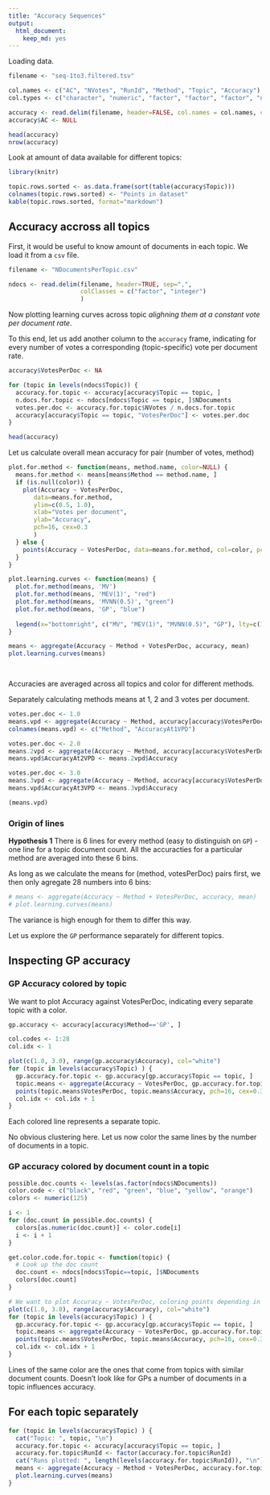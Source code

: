 ```yaml
---
title: "Accuracy Sequences"
output: 
  html_document: 
    keep_md: yes
---
```


Loading data.

```r

filename <- "seq-1to3.filtered.tsv"

col.names <- c("AC", "NVotes", "RunId", "Method", "Topic", "Accuracy")
col.types <- c("character", "numeric", "factor", "factor", "factor", "numeric")

accuracy <- read.delim(filename, header=FALSE, col.names = col.names, colClasses = col.types)
accuracy$AC <- NULL

head(accuracy)
nrow(accuracy)
```

Look at amount of data available for different topics:

```r
library(knitr)

topic.rows.sorted <- as.data.frame(sort(table(accuracy$Topic)))
colnames(topic.rows.sorted) <- "Points in dataset"
kable(topic.rows.sorted, format="markdown")

```


## Accuracy accross all topics

First, it would be useful to know amount of documents in each topic. We load it from a `csv` file.

```r

filename <- "NDocumentsPerTopic.csv"

ndocs <- read.delim(filename, header=TRUE, sep=",", 
                    colClasses = c("factor", "integer")
                    )
```

Now plotting learning curves across topic *alighning them at a constant vote per document rate*.

To this end, let us add another column to the `accuracy` frame, indicating for every number of votes a corresponding (topic-specific) vote per document rate.

```r

accuracy$VotesPerDoc <- NA

for (topic in levels(ndocs$Topic)) {
  accuracy.for.topic <- accuracy[accuracy$Topic == topic, ]
  n.docs.for.topic <- ndocs[ndocs$Topic == topic, ]$NDocuments
  votes.per.doc <- accuracy.for.topic$NVotes / n.docs.for.topic
  accuracy[accuracy$Topic == topic, "VotesPerDoc"] <- votes.per.doc
}

head(accuracy)

```

Let us calculate overall mean accuracy for pair (number of votes, method)

```r

plot.for.method <- function(means, method.name, color=NULL) {
  means.for.method <- means[means$Method == method.name, ]
  if (is.null(color)) {
    plot(Accuracy ~ VotesPerDoc, 
       data=means.for.method, 
       ylim=c(0.5, 1.0),
       xlab="Votes per document",
       ylab="Accuracy",
       pch=16, cex=0.3
       )
  } else {
    points(Accuracy ~ VotesPerDoc, data=means.for.method, col=color, pch=16, cex=0.3)
  }
}

plot.learning.curves <- function(means) {
  plot.for.method(means, 'MV')
  plot.for.method(means, 'MEV(1)', "red")
  plot.for.method(means, 'MVNN(0.5)', "green")
  plot.for.method(means, 'GP', "blue")
  
  legend(x="bottomright", c("MV", "MEV(1)", "MVNN(0.5)", "GP"), lty=c(1,1,1,1), col=c("black", "red", "green", "blue") )
}

means <- aggregate(Accuracy ~ Method + VotesPerDoc, accuracy, mean)
plot.learning.curves(means)

  
```

Accuracies are averaged across all topics and color for different methods.

Separately calculating methods means at 1, 2 and 3 votes per document.

```r

votes.per.doc <- 1.0
means.vpd <- aggregate(Accuracy ~ Method, accuracy[accuracy$VotesPerDoc==votes.per.doc, ], mean)
colnames(means.vpd) <- c("Method", "AccuracyAt1VPD")

votes.per.doc <- 2.0
means.2vpd <- aggregate(Accuracy ~ Method, accuracy[accuracy$VotesPerDoc==votes.per.doc, ], mean)
means.vpd$AccuracyAt2VPD <- means.2vpd$Accuracy

votes.per.doc <- 3.0
means.3vpd <- aggregate(Accuracy ~ Method, accuracy[accuracy$VotesPerDoc==votes.per.doc, ], mean)
means.vpd$AccuracyAt3VPD <- means.3vpd$Accuracy

(means.vpd)

```

### Origin of lines

**Hypothesis 1** There is 6 lines for every method (easy to distinguish on `GP`) - one line for a topic document count. All the accuracties for a particular method are averaged into these 6 bins.

As long as we calculate the means for (method, votesPerDoc) pairs first, we then only agregate 28 numbers into 6 bins:

```r

# means <- aggregate(Accuracy ~ Method + VotesPerDoc, accuracy, mean)
# plot.learning.curves(means)

```

The variance is high enough for them to differ this way.

Let us explore the `GP` performance separately for different topics.

## Inspecting GP accuracy

### GP Accuracy colored by topic

We want to plot Accuracy against VotesPerDoc, indicating every separate topic with a color.

```r

gp.accuracy <- accuracy[accuracy$Method=='GP', ]

col.codes <- 1:28
col.idx <- 1

plot(c(1.0, 3.0), range(gp.accuracy$Accuracy), col="white")
for (topic in levels(accuracy$Topic) ) {
  gp.accuracy.for.topic <- gp.accuracy[gp.accuracy$Topic == topic, ]
  topic.means <- aggregate(Accuracy ~ VotesPerDoc, gp.accuracy.for.topic, mean)
  points(topic.means$VotesPerDoc, topic.means$Accuracy, pch=16, cex=0.3, col=col.idx)
  col.idx <- col.idx + 1
}

```

Each colored line represents a separate topic.

No obvious clustering here. Let us now color the same lines by the number of documents in a topic.

### GP accuracy colored by document count in a topic

```r

possible.doc.counts <- levels(as.factor(ndocs$NDocuments))
color.code <- c("black", "red", "green", "blue", "yellow", "orange")
colors <- numeric(125)

i <- 1
for (doc.count in possible.doc.counts) {
  colors[as.numeric(doc.count)] <- color.code[i]
  i <- i + 1
}

get.color.code.for.topic <- function(topic) {
  # Look up the doc count
  doc.count <- ndocs[ndocs$Topic==topic, ]$NDocuments
  colors[doc.count]
}

# We want to plot Accuracy ~ VotesPerDoc, coloring points depending in doc count
plot(c(1.0, 3.0), range(accuracy$Accuracy), col="white")
for (topic in levels(accuracy$Topic) ) {
  gp.accuracy.for.topic <- gp.accuracy[gp.accuracy$Topic == topic, ]
  topic.means <- aggregate(Accuracy ~ VotesPerDoc, gp.accuracy.for.topic, mean)
  points(topic.means$VotesPerDoc, topic.means$Accuracy, pch=16, cex=0.3, col=get.color.code.for.topic(topic))
  col.idx <- col.idx + 1
}

```

Lines of the same color are the ones that come from topics with similar document counts. Doesn't look like for GPs a number of documents in a topic influences accuracy.

<!--

## Looking at slices of data

Plot the same thing for 1/3 of the data

```r

total.n.rows <- nrow(accuracy)
third <- total.n.rows/3
accuracy.third <- accuracy[1:third, ]
means <- aggregate(Accuracy ~ Method + VotesPerDoc, accuracy.third, mean)
plot.learning.curves(means)

```

Plot the same thing for 2/3 of the data

```r

total.n.rows <- nrow(accuracy)
two.third <- 2*total.n.rows/3
accuracy.two.third <- accuracy[1:two.third, ]
means <- aggregate(Accuracy ~ Method + VotesPerDoc, accuracy.two.third, mean)
plot.learning.curves(means)

```

-->

## For each topic separately

```r

for (topic in levels(accuracy$Topic) ) {
  cat("Topic: ", topic, "\n")
  accuracy.for.topic <- accuracy[accuracy$Topic == topic, ]
  accuracy.for.topic$RunId <- factor(accuracy.for.topic$RunId)
  cat("Runs plotted: ", length(levels(accuracy.for.topic$RunId)), "\n")
  means <- aggregate(Accuracy ~ Method + VotesPerDoc, accuracy.for.topic, mean)
  plot.learning.curves(means)
}

```
